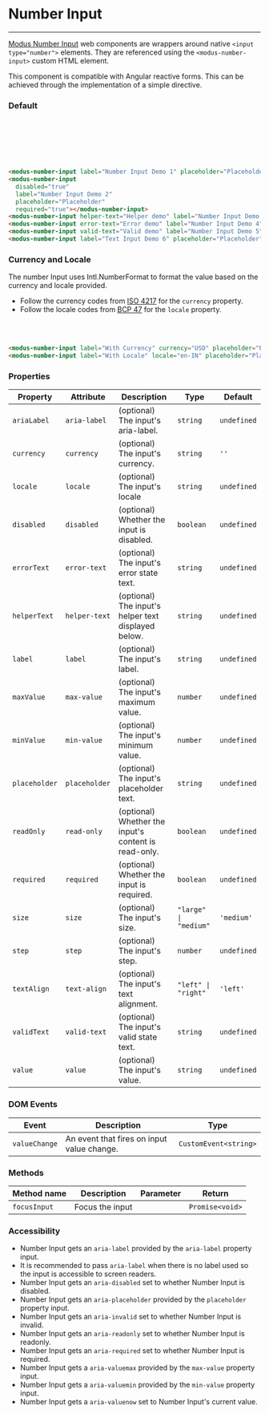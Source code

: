 # Number Input

---

[Modus Number Input](https://modus.trimble.com/components/inputs/) web components are wrappers around native `<input type="number">` elements. They are referenced using the `<modus-number-input>` custom HTML element.

This component is compatible with Angular reactive forms. This can be achieved through the implementation of a simple directive.

### Default

<modus-number-input label="Number Input Demo 1" placeholder="Placeholder" required="true"></modus-number-input><br />
<modus-number-input disabled="true" label="Number Input Demo 2" placeholder="Placeholder" required="true"></modus-number-input><br />
<modus-number-input helper-text="Helper demo" label="Number Input Demo 3" placeholder="Placeholder"></modus-number-input><br />
<modus-number-input error-text="Error demo" label="Number Input Demo 4" placeholder="Placeholder"></modus-number-input><br />
<modus-number-input valid-text="Valid demo" label="Number Input Demo 5" placeholder="Placeholder"></modus-number-input><br />
<modus-number-input label="Text Input Demo 6" placeholder="Placeholder" size="large" value="100"></modus-number-input>

```html
<modus-number-input label="Number Input Demo 1" placeholder="Placeholder" required="true"></modus-number-input>
<modus-number-input
  disabled="true"
  label="Number Input Demo 2"
  placeholder="Placeholder"
  required="true"></modus-number-input>
<modus-number-input helper-text="Helper demo" label="Number Input Demo 3" placeholder="Placeholder"></modus-number-input>
<modus-number-input error-text="Error demo" label="Number Input Demo 4" placeholder="Placeholder"></modus-number-input>
<modus-number-input valid-text="Valid demo" label="Number Input Demo 5" placeholder="Placeholder"></modus-number-input>
<modus-number-input label="Text Input Demo 6" placeholder="Placeholder" size="large" value="100"></modus-number-input>
```

### Currency and Locale

The number Input uses Intl.NumberFormat to format the value based on the currency and locale provided.

- Follow the currency codes from [ISO 4217](https://en.wikipedia.org/wiki/ISO_4217) for the `currency` property.
- Follow the locale codes from [BCP 47](https://tools.ietf.org/html/bcp47) for the `locale` property.

<modus-number-input label="With Currency" currency="USD" placeholder="Placeholder" value="2400" ></modus-number-input><br />
<modus-number-input label="With Locale" locale="en-IN" placeholder="Placeholder"  value="2400" ></modus-number-input><br />

```html
<modus-number-input label="With Currency" currency="USD" placeholder="Placeholder" value="2400"></modus-number-input>
<modus-number-input label="With Locale" locale="en-IN" placeholder="Placeholder" value="2400"></modus-number-input>
```

### Properties

| Property      | Attribute     | Description                                          | Type                  | Default     |
| ------------- | ------------- | ---------------------------------------------------- | --------------------- | ----------- |
| `ariaLabel`   | `aria-label`  | (optional) The input's aria-label.                   | `string`              | `undefined` |
| `currency`    | `currency`    | (optional) The input's currency.                     | `string`              | `''`        |
| `locale`      | `locale`      | (optional) The input's locale                        | `string`              | `undefined` |
| `disabled`    | `disabled`    | (optional) Whether the input is disabled.            | `boolean`             | `undefined` |
| `errorText`   | `error-text`  | (optional) The input's error state text.             | `string`              | `undefined` |
| `helperText`  | `helper-text` | (optional) The input's helper text displayed below.  | `string`              | `undefined` |
| `label`       | `label`       | (optional) The input's label.                        | `string`              | `undefined` |
| `maxValue`    | `max-value`   | (optional) The input's maximum value.                | `number`              | `undefined` |
| `minValue`    | `min-value`   | (optional) The input's minimum value.                | `number`              | `undefined` |
| `placeholder` | `placeholder` | (optional) The input's placeholder text.             | `string`              | `undefined` |
| `readOnly`    | `read-only`   | (optional) Whether the input's content is read-only. | `boolean`             | `undefined` |
| `required`    | `required`    | (optional) Whether the input is required.            | `boolean`             | `undefined` |
| `size`        | `size`        | (optional) The input's size.                         | `"large" \| "medium"` | `'medium'`  |
| `step`        | `step`        | (optional) The input's step.                         | `number`              | `undefined` |
| `textAlign`   | `text-align`  | (optional) The input's text alignment.               | `"left" \| "right"`   | `'left'`    |
| `validText`   | `valid-text`  | (optional) The input's valid state text.             | `string`              | `undefined` |
| `value`       | `value`       | (optional) The input's value.                        | `string`              | `undefined` |

### DOM Events

| Event         | Description                                | Type                  |
| ------------- | ------------------------------------------ | --------------------- |
| `valueChange` | An event that fires on input value change. | `CustomEvent<string>` |

### Methods

| Method name  | Description     | Parameter | Return          |
| ------------ | --------------- | --------- | --------------- |
| `focusInput` | Focus the input |           | `Promise<void>` |

### Accessibility

- Number Input gets an `aria-label` provided by the `aria-label` property input.
- It is recommended to pass `aria-label` when there is no label used so the input is accessible to screen readers.
- Number Input gets an `aria-disabled` set to whether Number Input is disabled.
- Number Input gets an `aria-placeholder` provided by the `placeholder` property input.
- Number Input gets an `aria-invalid` set to whether Number Input is invalid.
- Number Input gets an `aria-readonly` set to whether Number Input is readonly.
- Number Input gets an `aria-required` set to whether Number Input is required.
- Number Input gets a `aria-valuemax` provided by the `max-value` property input.
- Number Input gets a `aria-valuemin` provided by the `min-value` property input.
- Number Input gets a `aria-valuenow` set to Number Input's current value.
